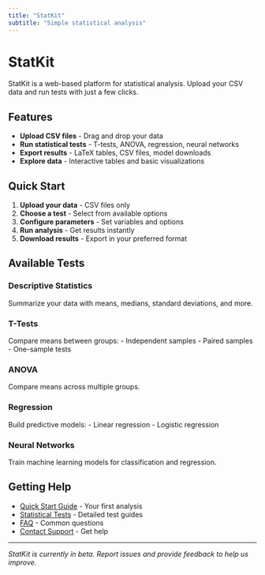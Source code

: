 ```yaml
---
title: "StatKit"
subtitle: "Simple statistical analysis"
---
```


# StatKit

StatKit is a web-based platform for statistical analysis. Upload your CSV data and run tests with just a few clicks.

## Features

- **Upload CSV files** - Drag and drop your data
- **Run statistical tests** - T-tests, ANOVA, regression, neural networks
- **Export results** - LaTeX tables, CSV files, model downloads
- **Explore data** - Interactive tables and basic visualizations

## Quick Start

1. **Upload your data** - CSV files only
2. **Choose a test** - Select from available options
3. **Configure parameters** - Set variables and options
4. **Run analysis** - Get results instantly
5. **Download results** - Export in your preferred format

## Available Tests

### Descriptive Statistics
Summarize your data with means, medians, standard deviations, and more.

### T-Tests
Compare means between groups:
- Independent samples
- Paired samples  
- One-sample tests

### ANOVA
Compare means across multiple groups.

### Regression
Build predictive models:
- Linear regression
- Logistic regression

### Neural Networks
Train machine learning models for classification and regression.

## Getting Help

- [Quick Start Guide](content/getting-started.qmd) - Your first analysis
- [Statistical Tests](content/statistical-tests/) - Detailed test guides
- [FAQ](content/help/faq.qmd) - Common questions
- [Contact Support](https://statisticskit.com) - Get help

---

*StatKit is currently in beta. Report issues and provide feedback to help us improve.*
